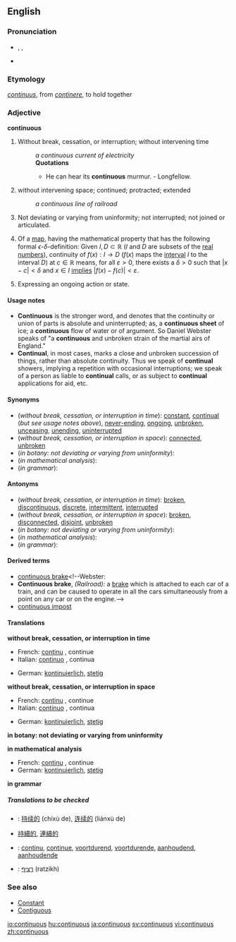 ==English==
===Pronunciation===
*{{AHD|kən-tĭnʹyo͞o-əs}}, {{IPA|/kənˈtɪnjuəs/}}, {{SAMPA|/k@n"tInju@s/}}
*{{audio|en-us-continuous.ogg|Audio (US)}}

===Etymology===
{{L.}} ''[[continuus]]'', from ''[[continere]]'', to hold together

===Adjective===
'''continuous'''

#{{time}} Without break, cessation, or interruption; without intervening time
#:''a continuous current of electricity''
#:'''Quotations'''
#:*He can hear its '''continuous''' murmur.   - Longfellow.
#without intervening space; continued; protracted; extended
#:''a continuous line of railroad''
#{{botany}} Not deviating or varying from uninformity; not interrupted; not joined or articulated.
#{{analysis}} Of a [[map]], having the mathematical property that has the following formal <math>\epsilon</math>-<math>\delta</math>-definition: Given <math>I,D\subset\mathbb{R}</math> (''I'' and ''D'' are subsets of the [[real numbers]]), continuity of <math>f(x):I \to D</math> (<math>f(x)</math> maps the [[interval]] ''I'' to the interval ''D'') at <math>c\in\mathbb{R}</math> means, for all <math>\varepsilon>0</math>, there exists a <math>\delta>0</math> such that <math>|x-c|<\delta</math> and <math>x\in I</math> [[implies]] <math>|f(x)-f(c)|<\varepsilon</math>.
#{{grammar}} Expressing an ongoing action or state.

====Usage notes====
*'''Continuous''' is the stronger word, and denotes that the continuity or union of parts is absolute and uninterrupted; as, a '''continuous sheet''' of ice; a '''continuous''' flow of water or of argument. So Daniel Webster speaks of "a '''continuous''' and unbroken strain of the martial airs of England." 
*'''Continual''', in most cases, marks a close and unbroken succession of things, rather than absolute continuity. Thus we speak of '''continual''' showers, implying a repetition with occasional interruptions; we speak of a person as liable to '''continual''' calls, or as subject to '''continual''' applications for aid, etc.

====Synonyms====
*(''without break, cessation, or interruption in time''): [[constant]], [[continual]] (''but see usage notes above''), [[never-ending]], [[ongoing]], [[unbroken]], [[unceasing]], [[unending]], [[uninterrupted]]
*(''without break, cessation, or interruption in space''): [[connected]], [[unbroken]]
*(''in botany: not deviating or varying from uninformity''):
*(''in mathematical analysis''):
*(''in grammar''):

====Antonyms====
*(''without break, cessation, or interruption in time''): [[broken]], [[discontinuous]], [[discrete]], [[intermittent]], [[interrupted]]
*(''without break, cessation, or interruption in space''): [[broken]], [[disconnected]], [[disjoint]], [[unbroken]]
*(''in botany: not deviating or varying from uninformity''):
*(''in mathematical analysis''):
*(''in grammar''):
<!--where does this one, from Webster, belong? [[batch]]-->

====Derived terms====
*[[continuous brake]]<!--Webster:
*'''Continuous brake''', ''(Railroad):'' a [[brake]] which is attached to each car of a train, and can be caused to operate in all the cars simultaneously from a point on any car or on the engine.-->
*[[continuous impost]]<!--Webster: *'''Continuous impost'''. See [[Impost]].-->

====Translations====
'''without break, cessation, or interruption in time'''
{{top}}
*French: [[continu#French|continu]] {{m}}, continue {{f}}
*Italian: [[continuo]] {{m}}, continua {{f}}
{{mid}}
*German: [[kontinuierlich]], [[stetig]]
{{bottom}}

'''without break, cessation, or interruption in space'''
{{top}}
*French: [[continu#French|continu]] {{m}}, continue {{f}}
*Italian: [[continuo]] {{m}}, continua {{f}}
{{mid}}
*German: [[kontinuierlich]], [[stetig]]
{{bottom}}

'''in botany: not deviating or varying from uninformity'''
{{top}}
{{mid}}
{{bottom}}

'''in mathematical analysis'''
{{top}}
*French: [[continu#French|continu]] {{m}}, continue {{f}}
*German: [[kontinuierlich]], [[stetig]]
{{mid}}
{{bottom}}

'''in grammar'''
{{top}}
{{mid}}
{{bottom}}

=====Translations to be checked=====
{{checktrans}}
<!--Remove this section once all of the translations below have been moved into the tables above.-->
*{{ttbc|Chinese, Simplified}}: [[持续的]] (chíxù de), [[连续的]] (liánxù de)
*{{ttbc|Chinese, Traditional}} [[持續的]], [[連續的]]
*{{ttbc|Dutch}}: [[continu#Dutch|continu]], [[continue#Dutch|continue]], [[voortdurend]], [[voortdurende]], [[aanhoudend]], [[aanhoudende]]
*{{ttbc|Hebrew}}: [[רציף]] (ratzikh)

===See also===
*[[Constant]]
*[[Contiguous]]

[[io:continuous]]
[[hu:continuous]]
[[ja:continuous]]
[[sv:continuous]]
[[vi:continuous]]
[[zh:continuous]]